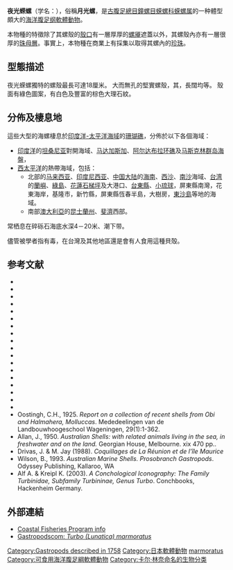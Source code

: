 {{Speciesbox
| image = Turbo marmoratus light 2.jpg
| image_caption = Two views of a [[gastropod_shell|shell]] of ''Turbo marmoratus''.
| genus = Turbo
| species = marmoratus
| authority = [[卡尔·林奈|Linnaeus]], 1758
| synonyms_ref = {{r|WoRMS_216369}}
| synonyms = 
* ''Turbo cochlus'' <small>Gmelin, 1791</small>
* ''Turbo olearius'' <small>Linnaeus, 1758</small>
* ''Turbo regenfussi'' <small>Deshayes, G.P., 1843</small>
* ''Turbo regenfussii'' {{small|Deshayes}}{{r|shell_158}}
* ''Turbo undulata'' <small>Röding, 1798</small>
* ''Turbo (Lunatica) marmoratus'' <small>Linnaeus, 1758</small>
}}
'''夜光蝾螺'''（学名：''{{lang|la|Turbo marmoratus}}''），俗稱'''月光螺'''{{r|ftvnews}}，是[[古腹足總目|古腹足總目]][[鐘螺目|鐘螺目]][[蝾螺科|蝾螺科]][[蝾螺属|蝾螺属]]的一种體型頗大的[[海洋生物|海洋]][[腹足纲|腹足纲]][[軟體動物|軟體動物]]{{r|shell_158|WoRMS_216369}}。

本物種的特徵除了其螺殼的[[殼口|殼口]]有一層厚厚的{{tsl|en|calcareous|白堊質}}[[螺厣|螺厣]]遮蓋以外，其螺殼內亦有一層很厚的[[珠母層|珠母層]]。事實上，本物種在商業上有採集以取得其螺內的[[珍珠|珍珠]]。

==型態描述==
夜光蝾螺獨特的螺殼最長可達18厘米。
大而無孔的堅實螺殼，其{{link-en|螺層膨脹|Ventricose#Gastropods}}，長闊均等。
殼面有綠色圖案，有白色及豐富的棕色大理石紋。

==分佈及棲息地==
這些大型的海螺棲息於[[印度洋-太平洋海域|印度洋-太平洋海域]]{{r|shell_158}}的[[珊瑚礁|珊瑚礁]]，分佈於以下各個海域：
* [[印度洋|印度洋]]的[[坦桑尼亚|坦桑尼亚]]對開海域、[[马达加斯加|马达加斯加]]、[[阿尔达布拉环礁|阿尔达布拉环礁]]及[[马斯克林群岛|马斯克林群岛]][[海盤|海盤]]，
* [[西太平洋|西太平洋]]的熱帶海域，包括：
** 北部的[[马来西亚|马来西亚]]、[[印度尼西亚|印度尼西亚]]、[[中国大陆|中国大陆]]的[[海南|海南]]、[[西沙|西沙]]、[[南沙群島|南沙]]海域{{r|shell_158}}、[[台湾|台湾]]{{r|shell_158 |shelldoc_000086}}的[[蘭嶼|蘭嶼]]{{r|shelldoc_000008|shelldoc_000277}}、[[綠島|綠島]]、[[花蓮縣|花蓮]]{{r|shelldoc_100123}}[[石梯坪|石梯坪]]及大港口、[[台東縣|台東縣]]、[[小琉球|小琉球]]，屏東縣南灣，花東海岸，基隆市，新竹縣，屏東縣恆春半島，大樹房，[[東沙島|東沙島]]等地的海域。
** 南部[[澳大利亞|澳大利亞]]的[[昆士蘭州|昆士蘭州]]、[[斐濟|斐濟]]西部{{r|shell_158}}。
常栖息在碎砾石海底水深4－20米、潮下带{{r|shell_158}}。

儘管被學者指有毒{{r|shell_158}}，在台灣{{r|ftvnews}}及其他地區還是會有人食用這種貝殻。

==参考文献==
{{reflist|refs=
<ref name="ftvnews">{{cite news
| url=https://news.ftv.com.tw/news/detail/2018528N04M1
| title=「月光螺」比臉大！小吃店業者買下捐水試所復育
| publisher=[[民視|民視]]新聞
| date=2018-05-28
| access-date=2018-07-23
| language=zh-hant
| archive-date=2018-07-23
| archive-url=https://web.archive.org/web/20180723003746/https://news.ftv.com.tw/news/detail/2018528N04M1
| dead-url=no
}}</ref>
<ref name="shell_158">{{cite web
 |url          = http://shell.sinica.edu.tw/chinese/shellbase_detail.php?science_no=158
 |title        = 国际贝库：夜光蝾螺
 |publisher    = 台湾贝类资料库
 |access-date  = 2018-07-23
 |language     = zh-hant
 |archive-date = 2018-10-02
 |archive-url  = https://web.archive.org/web/20181002221742/http://shell.sinica.edu.tw/chinese/shellbase_detail.php?science_no=158
 |dead-url     = no
}}</ref>
<ref name="shelldoc_000008">{{shelldoc_000008}}</ref>
<ref name="shelldoc_000086">{{shelldoc_000086}}</ref>
<ref name="shelldoc_000277">{{shelldoc_000277}}</ref>
<ref name="shelldoc_100123">{{shelldoc_100123}}</ref>
<ref name="WoRMS_216369">{{WoRMS |id=216369
| title=''Turbo marmoratus'' Linnaeus, 1758
| db=MolluscaBase |date=2012-10-01 |access-date=2018-07-23 }}</ref>
}}
* {{shelldoc_100175}}
* {{shelldoc_100318}}
* {{shelldoc_200001}}
* {{shelldoc_200007}}
* {{shelldoc_200008}}
* {{shelldoc_200009}}
* {{shelldoc_200010}}
* {{shelldoc_200011}}
* {{shelldoc_200013}}
* {{shelldoc_200024}}
* {{shelldoc_200054}}
* {{shelldoc_200062}}
* {{shelldoc_200123}}
* {{shelldoc_420090220034_04}}
* {{shelldoc_720090224018}}
* {{shelldoc_720090224020_02}}
* {{shelldoc_320091230002}}
* {{shelldoc_320110119003}}
* Oostingh, C.H., 1925. ''Report on a collection of recent shells from Obi and Halmahera, Molluccas''. Mededeelingen van de Landbouwhoogeschool Wageningen, 29(1):1-362.
* Allan, J., 1950. ''Australian Shells: with related animals living in the sea, in freshwater and on the land.'' Georgian House, Melbourne. xix 470 pp..
* Drivas, J. & M. Jay (1988). ''Coquillages de La Réunion et de l'île Maurice''
* Wilson, B., 1993. ''Australian Marine Shells. Prosobranch Gastropods''. Odyssey Publishing, Kallaroo, WA
* Alf A. & Kreipl K. (2003). ''A Conchological Iconography: The Family Turbinidae, Subfamily Turbininae, Genus Turbo''. Conchbooks, Hackenheim Germany.

==外部連結==
{{Commons category|Turbo marmoratus}}
* [http://www.spc.int/coastfish/News/Trochus/Trochus7/Trochus7-02-Dawino.htm Coastal Fisheries Program info]{{Wayback|url=http://www.spc.int/coastfish/News/Trochus/Trochus7/Trochus7-02-Dawino.htm |date=20080928075847 }}
* [http://www.gastropods.com/0/Shell_250.shtml Gastropodscom: ''Turbo (Lunatica) marmoratus''] {{Wayback|url=http://www.gastropods.com/0/Shell_250.shtml |date=20200222032131 }}
{{Taxonbar|from=Q7853864}}

[[Category:Gastropods_described_in_1758|Category:Gastropods described in 1758]]
[[Category:日本軟體動物|Category:日本軟體動物]]
[[Category:蝾螺属|marmoratus]]
[[Category:可食用海洋腹足綱軟體動物|Category:可食用海洋腹足綱軟體動物]]
[[Category:卡尔·林奈命名的生物分类|Category:卡尔·林奈命名的生物分类]]